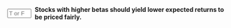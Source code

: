 
::: {.question-block}

<form onsubmit="event.preventDefault(); checkAnswerBox('module3_tf_q70','F')" style="display: flex; align-items: center; gap: 8px;">
<input type="text" id="module3_tf_q70" name="module3_tf_q70" maxlength="1" placeholder="T or F" style="width: 55px;" data-correct-answer="F" /> 
<label for="module3_tf_q70"><strong>Stocks with higher betas should yield lower expected returns to be priced fairly.</strong></label>
</form>

<div id="feedback-module3_tf_q70" class="feedback" data-status="" style="display:none;">
The sentence is FALSE. Higher betas imply greater systematic risk and therefore require higher expected returns.
</div>
:::

